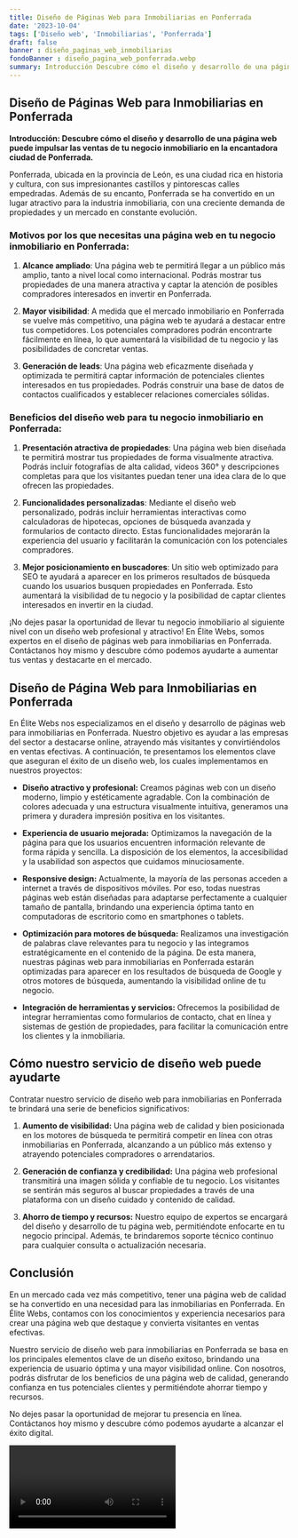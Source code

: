 ```yaml
---
title: Diseño de Páginas Web para Inmobiliarias en Ponferrada
date: '2023-10-04'
tags: ['Diseño web', 'Inmobiliarias', 'Ponferrada']
draft: false
banner : diseño_paginas_web_inmobiliarias
fondoBanner : diseño_pagina_web_ponferrada.webp
summary: Introducción Descubre cómo el diseño y desarrollo de una página web puede impulsar las ventas de tu negocio inmobiliario en la encantadora ciudad de Ponferrada.
---
```


## Diseño de Páginas Web para Inmobiliarias en Ponferrada

**Introducción: Descubre cómo el diseño y desarrollo de una página web puede impulsar las ventas de tu negocio inmobiliario en la encantadora ciudad de Ponferrada.**

Ponferrada, ubicada en la provincia de León, es una ciudad rica en historia y cultura, con sus impresionantes castillos y pintorescas calles empedradas. Además de su encanto, Ponferrada se ha convertido en un lugar atractivo para la industria inmobiliaria, con una creciente demanda de propiedades y un mercado en constante evolución.

### Motivos por los que necesitas una página web en tu negocio inmobiliario en Ponferrada:

1. **Alcance ampliado**: Una página web te permitirá llegar a un público más amplio, tanto a nivel local como internacional. Podrás mostrar tus propiedades de una manera atractiva y captar la atención de posibles compradores interesados en invertir en Ponferrada.

2. **Mayor visibilidad**: A medida que el mercado inmobiliario en Ponferrada se vuelve más competitivo, una página web te ayudará a destacar entre tus competidores. Los potenciales compradores podrán encontrarte fácilmente en línea, lo que aumentará la visibilidad de tu negocio y las posibilidades de concretar ventas.

3. **Generación de leads**: Una página web eficazmente diseñada y optimizada te permitirá captar información de potenciales clientes interesados en tus propiedades. Podrás construir una base de datos de contactos cualificados y establecer relaciones comerciales sólidas.

### Beneficios del diseño web para tu negocio inmobiliario en Ponferrada:

1. **Presentación atractiva de propiedades**: Una página web bien diseñada te permitirá mostrar tus propiedades de forma visualmente atractiva. Podrás incluir fotografías de alta calidad, videos 360° y descripciones completas para que los visitantes puedan tener una idea clara de lo que ofrecen las propiedades.

2. **Funcionalidades personalizadas**: Mediante el diseño web personalizado, podrás incluir herramientas interactivas como calculadoras de hipotecas, opciones de búsqueda avanzada y formularios de contacto directo. Estas funcionalidades mejorarán la experiencia del usuario y facilitarán la comunicación con los potenciales compradores.

3. **Mejor posicionamiento en buscadores**: Un sitio web optimizado para SEO te ayudará a aparecer en los primeros resultados de búsqueda cuando los usuarios busquen propiedades en Ponferrada. Esto aumentará la visibilidad de tu negocio y la posibilidad de captar clientes interesados en invertir en la ciudad.

¡No dejes pasar la oportunidad de llevar tu negocio inmobiliario al siguiente nivel con un diseño web profesional y atractivo! En Élite Webs, somos expertos en el diseño de páginas web para inmobiliarias en Ponferrada. Contáctanos hoy mismo y descubre cómo podemos ayudarte a aumentar tus ventas y destacarte en el mercado.

<GifSeo />

<Cta />

## Diseño de Página Web para Inmobiliarias en Ponferrada

En Élite Webs nos especializamos en el diseño y desarrollo de páginas web para inmobiliarias en Ponferrada. Nuestro objetivo es ayudar a las empresas del sector a destacarse online, atrayendo más visitantes y convirtiéndolos en ventas efectivas. A continuación, te presentamos los elementos clave que aseguran el éxito de un diseño web, los cuales implementamos en nuestros proyectos:

- **Diseño atractivo y profesional:** Creamos páginas web con un diseño moderno, limpio y estéticamente agradable. Con la combinación de colores adecuada y una estructura visualmente intuitiva, generamos una primera y duradera impresión positiva en los visitantes.

- **Experiencia de usuario mejorada:** Optimizamos la navegación de la página para que los usuarios encuentren información relevante de forma rápida y sencilla. La disposición de los elementos, la accesibilidad y la usabilidad son aspectos que cuidamos minuciosamente.

- **Responsive design:** Actualmente, la mayoría de las personas acceden a internet a través de dispositivos móviles. Por eso, todas nuestras páginas web están diseñadas para adaptarse perfectamente a cualquier tamaño de pantalla, brindando una experiencia óptima tanto en computadoras de escritorio como en smartphones o tablets.

- **Optimización para motores de búsqueda:** Realizamos una investigación de palabras clave relevantes para tu negocio y las integramos estratégicamente en el contenido de la página. De esta manera, nuestras páginas web para inmobiliarias en Ponferrada estarán optimizadas para aparecer en los resultados de búsqueda de Google y otros motores de búsqueda, aumentando la visibilidad online de tu negocio.

- **Integración de herramientas y servicios:** Ofrecemos la posibilidad de integrar herramientas como formularios de contacto, chat en línea y sistemas de gestión de propiedades, para facilitar la comunicación entre los clientes y la inmobiliaria.

## Cómo nuestro servicio de diseño web puede ayudarte

Contratar nuestro servicio de diseño web para inmobiliarias en Ponferrada te brindará una serie de beneficios significativos:

1. **Aumento de visibilidad:** Una página web de calidad y bien posicionada en los motores de búsqueda te permitirá competir en línea con otras inmobiliarias en Ponferrada, alcanzando a un público más extenso y atrayendo potenciales compradores o arrendatarios.

2. **Generación de confianza y credibilidad:** Una página web profesional transmitirá una imagen sólida y confiable de tu negocio. Los visitantes se sentirán más seguros al buscar propiedades a través de una plataforma con un diseño cuidado y contenido de calidad.

3. **Ahorro de tiempo y recursos:** Nuestro equipo de expertos se encargará del diseño y desarrollo de tu página web, permitiéndote enfocarte en tu negocio principal. Además, te brindaremos soporte técnico continuo para cualquier consulta o actualización necesaria.

## Conclusión

En un mercado cada vez más competitivo, tener una página web de calidad se ha convertido en una necesidad para las inmobiliarias en Ponferrada. En Élite Webs, contamos con los conocimientos y experiencia necesarios para crear una página web que destaque y convierta visitantes en ventas efectivas.

Nuestro servicio de diseño web para inmobiliarias en Ponferrada se basa en los principales elementos clave de un diseño exitoso, brindando una experiencia de usuario óptima y una mayor visibilidad online. Con nosotros, podrás disfrutar de los beneficios de una página web de calidad, generando confianza en tus potenciales clientes y permitiéndote ahorrar tiempo y recursos.

No dejes pasar la oportunidad de mejorar tu presencia en línea. Contáctanos hoy mismo y descubre cómo podemos ayudarte a alcanzar el éxito digital.

<Video />

<CtaBot job='Inmobiliarias' city='Ponferrada'/>

<Gmaps query='Ponferrada+españa+maps' />